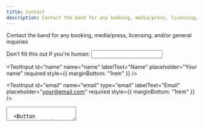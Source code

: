 ```yaml
---
title: Contact
description: Contact the band for any booking, media/press, licensing, and/or general inquiries
---
```



<PageDescription>
  Contact the band for any booking, media/press, licensing, and/or general
  inquiries
</PageDescription>

<form
  name="contact"
  method="POST"
  data-netlify="true"
  data-netlify-recaptcha="true" 
  netlify-honeypot="bot-field"
>
  <input type="hidden" name="form-name" value="contact" />

<p style={{ display: "none" }}>
  <label>
    Don’t fill this out if you're human: <input name="bot-field" />
  </label>
</p>

<TextInput
  id="name"
  name="name"
  labelText="Name"
  placeholder="Your name"
  required
  style={{ marginBottom: "1rem" }}
/>

<TextInput
  id="email"
  name="email"
  type="email"
  labelText="Email"
  placeholder="your@email.com"
  required
  style={{ marginBottom: "1rem" }}
/>

<TextArea
  id="inquiry"
  name="inquiry"
  labelText="Inquiry"
  placeholder="Write your message here..."
  rows={3}
  required
  style={{ marginBottom: "1rem" }}
/>

  <Button
    type="submit"
    style={{
        display: "inline-block",
        backgroundColor: "#009149",
        border: "1px solid #009149",
        borderRadius: "8px",
        color: "#fff",
        fontWeight: 600,
        fontSize: "14px",
        fontFamily:
        'system-ui, -apple-system, BlinkMacSystemFont, "Segoe UI", Roboto, ' +
        'Helvetica, Arial, sans-serif, "Apple Color Emoji", "Segoe UI Emoji", "Segoe UI Symbol"',
        padding: "0 20px",
        height: "40px",
        marginTop: 0,
        cursor: "pointer",
    }}
    >
      Send
  </Button>
</form>
